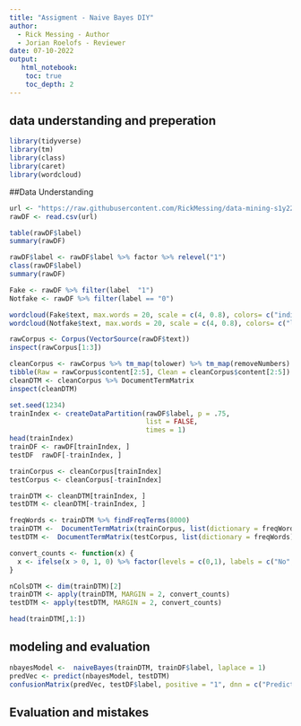 ```yaml
---
title: "Assigment - Naive Bayes DIY"
author:
  - Rick Messing - Author
  - Jorian Roelofs - Reviewer
date: 07-10-2022
output:
   html_notebook:
    toc: true
    toc_depth: 2
---
```


## data understanding and preperation

```r
library(tidyverse)
library(tm)
library(class)
library(caret)
library(wordcloud)

```

##Data Understanding

```r
url <- "https://raw.githubusercontent.com/RickMessing/data-mining-s1y2223-RickMessing/master/datasets/NB-fakenews.csv"
rawDF <- read.csv(url)

table(rawDF$label)
summary(rawDF)
```

```r
rawDF$label <- rawDF$label %>% factor %>% relevel("1")
class(rawDF$label)
summary(rawDF)
```

```r
Fake <- rawDF %>% filter(label  "1")
Notfake <- rawDF %>% filter(label == "0")

wordcloud(Fake$text, max.words = 20, scale = c(4, 0.8), colors= c("indianred1","indianred2","indianred3","indianred"))
wordcloud(Notfake$text, max.words = 20, scale = c(4, 0.8), colors= c("lightsteelblue1","lightsteelblue2","lightsteelblue3","lightsteelblue"))
```

```r
rawCorpus <- Corpus(VectorSource(rawDF$text))
inspect(rawCorpus[1:3])

cleanCorpus <- rawCorpus %>% tm_map(tolower) %>% tm_map(removeNumbers) %>% tm_map(removeWords, stopwords()) %>% tm_map(removePunctuation) %>% tm_map(removeWords, stopwords()) %>% tm_map(removePunctuation)
tibble(Raw = rawCorpus$content[2:5], Clean = cleanCorpus$content[2:5])
cleanDTM <- cleanCorpus %>% DocumentTermMatrix
inspect(cleanDTM)
```

```r
set.seed(1234)
trainIndex <- createDataPartition(rawDF$label, p = .75, 
                                  list = FALSE, 
                                  times = 1)
head(trainIndex)
trainDF <- rawDF[trainIndex, ]
testDF  rawDF[-trainIndex, ]

trainCorpus <- cleanCorpus[trainIndex]
testCorpus <- cleanCorpus[-trainIndex]

trainDTM <- cleanDTM[trainIndex, ]
testDTM <- cleanDTM[-trainIndex, ]

freqWords <- trainDTM %>% findFreqTerms(8000)
trainDTM <-  DocumentTermMatrix(trainCorpus, list(dictionary = freqWords))
testDTM <-  DocumentTermMatrix(testCorpus, list(dictionary = freqWords))
```

```r
convert_counts <- function(x) {
  x <- ifelse(x > 0, 1, 0) %>% factor(levels = c(0,1), labels = c("No", "Yes"))
}

nColsDTM <- dim(trainDTM)[2]
trainDTM <- apply(trainDTM, MARGIN = 2, convert_counts)
testDTM <- apply(testDTM, MARGIN = 2, convert_counts)

head(trainDTM[,1:])
```

## modeling and evaluation

```r
nbayesModel <-  naiveBayes(trainDTM, trainDF$label, laplace = 1)
predVec <- predict(nbayesModel, testDTM)
confusionMatrix(predVec, testDF$label, positive = "1", dnn = c("Prediction", "True"))
```

## Evaluation and mistakes
